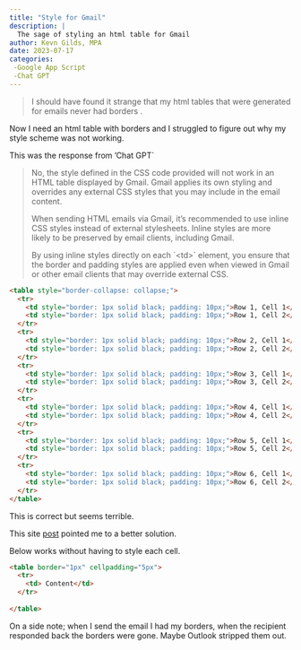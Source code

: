 ```yaml
---
title: "Style for Gmail"
description: |
  The sage of styling an html table for Gmail
author: Kevn Gilds, MPA
date: 2023-07-17
categories:
 -Google App Script
 -Chat GPT
---
```


> I should have found it strange that my html tables that were generated for emails never had borders .

Now I need an html table with borders and I struggled to figure out why my style scheme was not working.

This was the response from 'Chat GPT\`

> No, the style defined in the CSS code provided will not work in an HTML table displayed by Gmail. Gmail applies its own styling and overrides any external CSS styles that you may include in the email content.
>
> When sending HTML emails via Gmail, it's recommended to use inline CSS styles instead of external stylesheets. Inline styles are more likely to be preserved by email clients, including Gmail.
>
> By using inline styles directly on each \`\<td\>\` element, you ensure that the border and padding styles are applied even when viewed in Gmail or other email clients that may override external CSS.

``` html
<table style="border-collapse: collapse;">
  <tr>
    <td style="border: 1px solid black; padding: 10px;">Row 1, Cell 1</td>
    <td style="border: 1px solid black; padding: 10px;">Row 1, Cell 2</td>
  </tr>
  <tr>
    <td style="border: 1px solid black; padding: 10px;">Row 2, Cell 1</td>
    <td style="border: 1px solid black; padding: 10px;">Row 2, Cell 2</td>
  </tr>
  <tr>
    <td style="border: 1px solid black; padding: 10px;">Row 3, Cell 1</td>
    <td style="border: 1px solid black; padding: 10px;">Row 3, Cell 2</td>
  </tr>
  <tr>
    <td style="border: 1px solid black; padding: 10px;">Row 4, Cell 1</td>
    <td style="border: 1px solid black; padding: 10px;">Row 4, Cell 2</td>
  </tr>
  <tr>
    <td style="border: 1px solid black; padding: 10px;">Row 5, Cell 1</td>
    <td style="border: 1px solid black; padding: 10px;">Row 5, Cell 2</td>
  </tr>
  <tr>
    <td style="border: 1px solid black; padding: 10px;">Row 6, Cell 1</td>
    <td style="border: 1px solid black; padding: 10px;">Row 6, Cell 2</td>
  </tr>
</table>
```

This is correct but seems terrible.

This site [post](https://spreadsheet.dev/send-html-email-from-google-sheets) pointed me to a better solution.

Below works without having to style each cell.

``` html
<table border="1px" cellpadding="5px">
  <tr>
    <td> Content</td>
  </tr>
  
</table>
```

On a side note; when I send the email I had my borders, when the recipient responded back the borders were gone. Maybe Outlook stripped them out.
